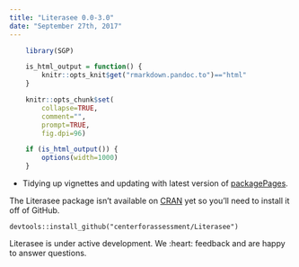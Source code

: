 ```yaml
---
title: "Literasee 0.0-3.0"
date: "September 27th, 2017"
---
```


```r
    library(SGP)

    is_html_output = function() {
        knitr::opts_knit$get("rmarkdown.pandoc.to")=="html"
    }

    knitr::opts_chunk$set(
        collapse=TRUE,
        comment="",
        prompt=TRUE,
        fig.dpi=96)

    if (is_html_output()) {
        options(width=1000)
    }
```

* Tidying up vignettes and updating with latest version of [packagePages](https://github.com/CenterForAssessment/packagePages).

The Literasee package isn't available on [CRAN](https://CRAN.R-project.org/package=Literasee)
yet so you'll need to install it off of GitHub.

```
devtools::install_github("centerforassessment/Literasee")
```

Literasee is under active development. We :heart: feedback and are happy to answer questions.
